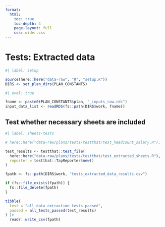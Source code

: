 ```yaml
---
format:
  html:
    toc: true
    toc-depth: 4
    page-layout: full
    css: wider.css
---    
```


# Tests: Extracted data

```r
#| label: setup

source(here::here("data-raw", "R", "setup.R"))
DIRS <- set_plan_dirs(PLAN_CONSTANTS)

```


```r
#| eval: true

fname <- paste0(PLAN_CONSTANTS$plan, "_inputs_raw.rds")
input_data_list <- readRDS(fs::path(DIRS$work, fname))

```


## Test whether necessary sheets are included

```r
#| label: sheets-tests

# here::here("data-raw/plans/tests/testthat/test_headcount_salary.R"),

test_results <- testthat::test_file(
  here::here("data-raw/plans/tests/testthat/test_extracted_sheets.R"),
  reporter = testthat::TapReporter$new()
)

```


```r

fpath <- fs::path(DIRS$work, "tests_extracted_data_results.csv")

if (fs::file_exists(fpath)) {
  fs::file_delete(fpath)
}

tibble(
  test = "all data extraction tests passed",
  passed = all_tests_passed(test_results)
) |>
  readr::write_csv(fpath)

```